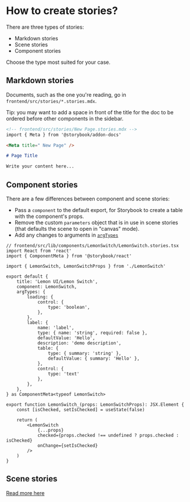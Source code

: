 
<Meta title=" How to create stories?" />

# How to create stories?

There are three types of stories:

- Markdown stories
- Scene stories
- Component stories

Choose the type most suited for your case.

## Markdown stories

Documents, such as the one you're reading, go in `frontend/src/stories/*.stories.mdx`.

Tip: you may want to add a space in front of the title for the doc to be ordered before other components in the sidebar.

```md
<!-- frontend/src/stories/New Page.stories.mdx -->
import { Meta } from '@storybook/addon-docs'

<Meta title=" New Page" />

# Page Title

Write your content here...
```

## Component stories

There are a few differences between component and scene stories:

- Pass a `component` to the default export, for Storybook to create a table with the component's props.
- Remove the custom `parameters` object that is in use in scene stories (that defaults the scene to open in "canvas" mode).
- Add any changes to arguments in [`argTypes`](https://storybook.js.org/docs/react/api/argtypes)

```tsx
// frontend/src/lib/components/LemonSwitch/LemonSwitch.stories.tsx
import React from 'react'
import { ComponentMeta } from '@storybook/react'

import { LemonSwitch, LemonSwitchProps } from './LemonSwitch'

export default {
    title: 'Lemon UI/Lemon Switch',
    component: LemonSwitch,
    argTypes: {
        loading: {
            control: {
                type: 'boolean',
            },
        },
        label: {
            name: 'label',
            type: { name: 'string', required: false },
            defaultValue: 'Hello',
            description: 'demo description',
            table: {
                type: { summary: 'string' },
                defaultValue: { summary: 'Hello' },
            },
            control: {
                type: 'text'
            },
        },
    },
} as ComponentMeta<typeof LemonSwitch>

export function LemonSwitch_(props: LemonSwitchProps): JSX.Element {
    const [isChecked, setIsChecked] = useState(false)

    return (
        <LemonSwitch
            {...props}
            checked={props.checked !== undefined ? props.checked : isChecked}
            onChange={setIsChecked}
        />
    )
}
```

## Scene stories

[Read more here](/docs/how-to-build-a-scene--page#6-create-a-story-for-your-scene)
